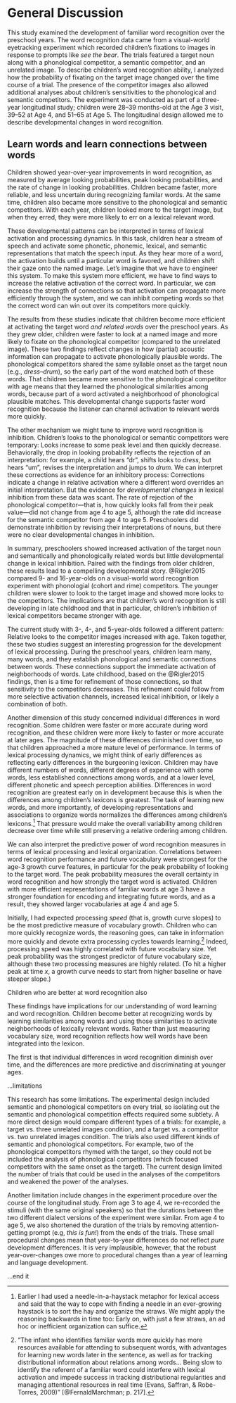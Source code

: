 General Discussion
=======================================================================

This study examined the development of familiar word recognition over
the preschool years. The word recognition data came from a visual-world
eyetracking experiment which recorded children's fixations to images in
response to prompts like *see the bear*. The trials featured a target
noun along with a phonological competitor, a semantic competitor, and an
unrelated image. To describe children's word recognition ability, I
analyzed how the probability of fixating on the target image changed
over the time course of a trial. The presence of the competitor images
also allowed additional analyses about children's sensitivities to the
phonological and semantic competitors. The experiment was conducted as
part of a three-year longitudinal study; children were 28–39 months-old
at the Age 3 visit, 39–52 at Age 4, and 51–65 at Age 5. The longitudinal
design allowed me to describe developmental changes in word recognition.




Learn words and learn connections between words
-----------------------------------------------------------------------

Children showed year-over-year improvements in word recognition, as
measured by average looking probabilities, peak looking probabilities,
and the rate of change in looking probabilities. Children became faster,
more reliable, and less uncertain during recognizing familar words. At
the same time, children also became more sensitive to the phonological
and semantic competitors. With each year, children looked more to the
target image, but when they erred, they were more likely to err on a
lexical relevant word.

These developmental patterns can be interpreted in terms of lexical
activation and processing dynamics. In this task, children hear a
stream of speech and activate some phonetic, phonemic, lexical, and
semantic representations that match the speech input. As they hear more
of a word, the activation builds until a particular word is favored, and
children shift their gaze onto the named image. Let's imagine that we
have to engineer this system. To make this system more efficient, we have
to find ways to increase the relative activation of the correct word. In
particular, we can increase the strength of connections so that
activation can propagate more efficiently through the system, and we can
inhibit competing words so that the correct word can win out over its
competitors more quickly.

The results from these studies indicate that children become more
efficient at activating the target word *and related words* over the
preschool years. As they grew older, children were faster to look at a
named image and more likely to fixate on the phonological competitor
(compared to the unrelated image). These two findings
reflect changes in how (partial) acoustic information can propagate to
activate phonologically plausible words. The phonological competitors
shared the same syllable onset as the target noun (e.g.,
*dress*–*drum*), so the early part of the word matched both of these
words. That children became more sensitive to the phonological
competitor with age means that they learned the phonological
similarities among words, because part of a word activated a
neighborhood of phonological plausible matches. This developmental
change supports faster word recognition because the listener can channel
activation to relevant words more quickly.

The other mechanism we might tune to improve word recognition is inhibition.
Children's looks to the phonological or semantic competitors were
temporary: Looks increase to some peak level and then quickly decrease.
Behaviorally, the drop in looking probability reflects the rejection of
an interpretation: for example, a child hears "dr", shifts looks to *dress*,
but hears "um", revises the interpretation and jumps to *drum*.
We can interpret these corrections as evidence for an inhibitory
process: Corrections indicate a change in relative activation where a
different word overrides an initial interpretation. But the evidence for
*developmental changes* in lexical inhibition from these data was scant.
The rate of rejection of the phonological competitor---that is, how
quickly looks fall from their peak value---did not change from age 4
to age 5, although the rate did increase for the semantic competitor
from age 4 to age 5. Preschoolers did demonstrate inhibition by revising
their interpretations of nouns, but there were no clear developmental
changes in inhibition.

In summary, preschoolers showed increased activation of the target noun
and semantically and phonologically related words but little
developmental change in lexical inhibition. Paired with the findings
from older children, these results lead to a compelling developmental
story. @Rigler2015 compared 9- and 16-year-olds on a visual-world word
recognition experiment with phonologial (cohort and rime) competitors.
The younger children were slower to look to the target image and showed
more looks to the competitors. The implications are that children's word
recognition is still developing in late childhood and that in
particular, children's inhibition of lexical competitors became stronger
with age.

The current study with 3-, 4-, and 5-year-olds followed a different
pattern: Relative looks to the competitor images increased with age.
Taken together, these two studies suggest an interesting progression for the
development of lexical processing. During the preschool years, children
learn many, many words, and they establish phonological and semantic
connections between words. These connections support the immediate
activation of neighborhoods of words. Late childhood, based on the
@Rigler2015 findings, then is a time for refinement of those
connections, so that sensitivity to the competitors decreases. This
refinement could follow from more selective activation channels,
increased lexical inhibition, or likely a combination of both.




Another dimension of this study concerned individual differences in word
recognition. Some children were faster or more accurate during word
recognition, and these children were more likely to faster or more
accurate at later ages. The magnitude of these differences diminished
over time, so that children approached a more mature level of
performance. In terms of lexical processing dynamics, we might think of
early differences as reflecting early differences in the burgeoning
lexicon. Children may have different numbers of words, different degrees
of experience with some words, less established connections among words,
and at a lower level, different phonetic and speech perception
abilities. Differences in word recognition are greatest early on in
development because this is when the differences among children's
lexicons is greatest. The task of learning new words, and more
importantly, of developing representations and associations to organize
words normalizes the differences among children's lexicons.[^haystack]
That pressure would make the overall variability among children decrease
over time while still preserving a relative ordering among children.

[^haystack]: Earlier I had used a needle-in-a-haystack metaphor for
lexical access and said that the way to cope with finding a needle in an
ever-growing haystack is to sort the hay and organize the straws. We
might apply the reasoning backwards in time too: Early on, with just a
few straws, an ad hoc or inefficient organization can suffice.

We can also interpret the predictive power of word recognition measures
in terms of lexical processing and lexical organization. Correlations
between word recognition performance and future vocabulary were
strongest for the age-3 growth curve features, in particular for the
peak probability of looking to the target word. The peak probability
measures the overall certainty in word recognition and how strongly the
target word is activated. Children with more efficient representations
of familiar words at age 3 have a stronger foundation for encoding and
integrating future words, and as a result, they showed larger
vocabularies at age 4 and age 5. 

Initially, I had expected processing *speed* (that is, growth curve
slopes) to be the most predictive measure of vocabulary growth. Children
who can more quickly recognize words, the reasoning goes, can take in
information more quickly and devote extra processing cycles towards
learning.[^fernald] Indeed, processing speed was highly correlated
with future vocabulary size. Yet peak probability was the strongest
predictor of future vocabulary size, although these two processing
measures are highly related. (To hit a higher peak at time *x*, a growth
curve needs to start from higher baseline or have steeper slope.)


[^fernald]: "The infant who identifies familiar words more quickly has
more resources available for attending to subsequent words, with
advantages for learning new words later in the sentence, as well as for
tracking distributional information about relations among words... Being
slow to identify the referent of a familiar word could interfere with
lexical activation and impede success in tracking distributional
regularities and managing attentional resources in real time (Evans,
Saffran, & Robe-Torres, 2009)" [@FernaldMarchman; p. 217].

Children who are better at word recognition also


These findings have implications for our understanding of word learning and word recognition. 
Children become better at recognizing words by learning similarities among words and using those similarities to activate neighborhoods of lexically relevant words. Rather than just measuring vocabulary size, word recognition reflects how well words have been integrated into the lexicon.

The first is that individual differences in word recognition diminish over time, and the differences are more predictive and discriminating at younger ages. 

...limitations

This research has some limitations. The experimental design included
semantic and phonological competitors on every trial, so isolating out
the semantic and phonological competition effects required some
subtlety. A more direct design would compare different types of a
trials: for example, a target vs. three unrelated images condition, and
a target vs. a competitor vs. two unrelated images condition. The trials
also used different kinds of semantic and phonological competitors. For
example, two of the phonological competitors rhymed with the target, so
they could not be included the analysis of phonological competitors
(which focused competitors with the same onset as the target). The
current design limited the number of trials that could be used in the
analyses of the competitors and weakened the power of the analyses.

Another limitation include changes in the experiment procedure over the
course of the longitudinal study. From age 3 to age 4, we re-recorded
the stimuli (with the same original speakers) so that the durations
between the two different dialect versions of the experiment were
similar. From age 4 to age 5, we also shortened the duration of the
trials by removing attention-getting prompt (e.g, *this is fun!*) from
the ends of the trials. These small procedural changes mean that
year-to-year differences do not reflect *pure* development differences.
It is very implausible, however, that the robust year-over-changes owe
more to procedural changes than a year of learning and language
development.


...end it




<!-- *** -->


<!-- so on. Some parts of the children's lexicon may be less densely developed. -->

<!-- these differences reflect different degrees of lexical development -->
<!-- provide a  the presence of individual differences in word recognition is not unexpected. Different -->


<!-- As children learn more words, they learn the similarities and connections among them. After learning many, many, many words, they -->


<!-- In terms of lexical processing, -->
<!-- words became activated more strongly (higher peak looks to the target) -->
<!-- and more quickly (steeper word changes in word recognition probability). -->


<!-- I described and modeled children's word recognition performance using -->
<!-- growth curves that measured children's probability of fixating on a -->
<!-- named word during a trial. We can interpret these growth curves in terms -->
<!-- of lexical activation and processing dynamics.  The time course of fixation probabilities reflect the time of lexical activation. Indeed, many simulation studies make this connection explicit, mapping looking patterns onto activations from word recognition models []. -->



